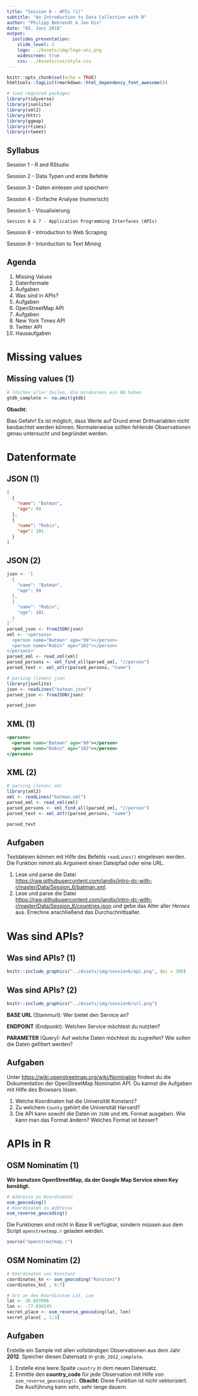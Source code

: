 ```yaml
---
title: "Session 6 - APIs (1)"
subtitle: "An Introduction to Data Collection with R"
author: "Philipp Behrendt & Jan Dix"
date: "05. Juni 2018"
output: 
  ioslides_presentation:
    slide_level: 2
    logo: ../Assets/img/logo-uni.png
    widescreen: true
    css: ../Assets/css/style.css
---
```


```r
knitr::opts_chunk$set(echo = TRUE)
htmltools::tagList(rmarkdown::html_dependency_font_awesome())

# load required packages
library(tidyverse)
library(jsonlite)
library(xml2)
library(httr)
library(ggmap)
library(rtimes)
library(rtweet)
```

## Syllabus

Session 1 - R and RStudio

Session 2 - Data Typen und erste Befehle

Session 3 - Daten einlesen und speichern

Session 4 - Einfache Analyse (numerisch)

Session 5 - Visualisierung

`Session 6 & 7 - Application Programming Interfaces (APIs)`

Session 8 - Introduction to Web Scraping

Session 9 - Intorduction to Text Mining


## Agenda

1. Missing Values
1. Datenformate
2. Aufgaben
3. Was sind in APIs?
4. Aufgaben
5. OpenStreetMap API
6. Aufgaben
7. New York Times API
8. Twitter API
9. Hausaufgaben

# Missing values

## Missing values (1)

```r
# löschen aller Zeilen, die mindestens ein NA haben
gtdb_complete <- na.omit(gtdb)
```

**<i class="fa fa-exclamation-triangle "></i> Obacht:**

Bias Gefahr! Es ist möglich, dass Werte auf Grund einer Drittvariablen nicht beobachtet werden können. Normalerweise sollten fehlende Observationen genau untersucht und begründet werden.

# Datenformate

## JSON (1)

```json
[
  {
    "name": "Batman",
    "age": 99
  },
  {
    "name": "Robin",
    "age": 101
  }
]
```

## JSON (2)

```r
json <- '[
  {
    "name": "Batman",
    "age": 99
  },
  {
    "name": "Robin",
    "age": 101
  }
]'
parsed_json <- fromJSON(json)
xml <- '<persons>
  <person name="Batman" age="99"></person>
  <person name="Robin" age="102"></person>
</persons>'
parsed_xml <- read_xml(xml)
parsed_persons <- xml_find_all(parsed_xml, "//person")
parsed_text <- xml_attr(parsed_persons, "name")
```

```r
# parsing (lesen) json
library(jsonlite)
json <- readLines("batman.json")
parsed_json <- fromJSON(json)
```
```r
parsed_json
```

## XML (1)

```xml
<persons>
  <person name="Batman" age="99"></person>
  <person name="Robin" age="102"></person>
</persons>
```

## XML (2)

```r
# parsing (lesen) xml
library(xml2)
xml <- readLines("batman.xml")
parsed_xml <- read_xml(xml)
parsed_persons <- xml_find_all(parsed_xml, "//person")
parsed_text <- xml_attr(parsed_persons, "name")
```
```r
parsed_text
```

## Aufgaben

Textdateien können mit Hilfe des Befehls `readLines()` eingelesen werden. Die Funktion nimmt als Argument einen Dateipfad oder eine URL.

1. Lese und parse die Datei [https://raw.githubusercontent.com/jandix/intro-dc-with-r/master/Data/Session_6/batman.xml](https://raw.githubusercontent.com/jandix/intro-dc-with-r/master/Data/Session_6/batman.xml).
2. Lese und parse die Datei [https://raw.githubusercontent.com/jandix/intro-dc-with-r/master/Data/Session_6/countries.json](https://raw.githubusercontent.com/jandix/intro-dc-with-r/master/Data/Session_6/countries.json) und gebe das Alter aller _Heroes_ aus. Errechne anschließend das Durchschnittsalter.

# Was sind APIs?

## Was sind APIs? (1)

```r
knitr::include_graphics("../Assets/img/session6/api.png", dpi = 300)
```

## Was sind APIs? (2)

```r
knitr::include_graphics("../Assets/img/session6/url.png")
```

**BASE URL** (Stammurl): Wer bietet den Service an?

**ENDPOINT** (Endpunkt): Welchen Service möchtest du nutzten?

**PARAMETER** (Query): Auf welche Daten möchtest du zugreifen? Wie sollen die Daten gefiltert werden? 

## Aufgaben

Unter [https://wiki.openstreetmap.org/wiki/Nominatim](https://wiki.openstreetmap.org/wiki/Nominatim) findest du die Dokumentation der OpenStreetMap Nominatim API. Du kannst die Aufgaben mit Hilfe des Browsers lösen.

1. Welche Koordinaten hat die Universität Konstanz?
2. Zu welchem `County` gehört die Universität Harvard? 
3. Die API kann sowohl die Daten im `JSON` und `XML` Format ausgeben. Wie kann man das Format ändern? Welches Format ist besser?

# APIs in R

## OSM Nominatim (1)

**<i class="fa fa-exclamation-triangle "></i> Wir benutzen OpenStreetMap, da der Google Map Service einen Key benötigt.**


```r
# Addresse zu Koordinaten
osm_geocoding()
# Koordinaten zu Addresse
osm_reverse_geocoding()
```

Die Funktionen sind nicht in Base R verfügbar, sondern müssen aus dem Script `openstreetmap.r` geladen werden.

```r
source("openstreetmap.r")
```

## OSM Nominatim (2)

```r
# Koordinaten von Konstanz
coordinates_kn <- osm_geocoding("Konstanz")
coordinates_kn[ , 6:7]
```
```r
# Ort an den Koordinaten Lat, Lon
lat <- 38.897096
lon <- -77.036545
secret_place <- osm_reverse_geocoding(lat, lon)
secret_place[ , 1:3]
```

## Aufgaben

Erstelle ein Sample mit allen vollständigen Observationen aus dem Jahr **2012**. Speicher diesen Datensatz in `gtdb_2012_complete`. 

1. Erstelle eine leere Spalte `country` in dem neuen Datensatz.
2. Ermittle den **country_code** für jede Observation mit Hilfe von `osm_reverse_geocoding()`. **Obacht:** Diese Funktion ist nicht vektorisiert. Die Ausführung kann sehr, sehr lange dauern.




